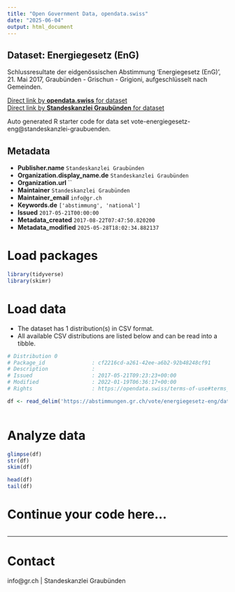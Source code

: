 ```yaml
---
title: "Open Government Data, opendata.swiss"
date: "2025-06-04"
output: html_document
---
```


## Dataset: Energiegesetz (EnG)

Schlussresultate der eidgenössischen Abstimmung 'Energiegesetz (EnG)', 21. Mai 2017, Graubünden - Grischun - Grigioni, aufgeschlüsselt nach Gemeinden.

[Direct link by **opendata.swiss** for dataset](https://opendata.swiss/de/dataset/energiegesetz-eng)<br>
[Direct link by **Standeskanzlei Graubünden** for dataset](https://abstimmungen.gr.ch/vote/energiegesetz-eng/data)

Auto generated R starter code for data set vote-energiegesetz-eng@standeskanzlei-graubuenden.

## Metadata

- **Publisher.name** `Standeskanzlei Graubünden`
- **Organization.display_name.de** `Standeskanzlei Graubünden`
- **Organization.url** ``
- **Maintainer** `Standeskanzlei Graubünden`
- **Maintainer_email** `info@gr.ch`
- **Keywords.de** `['abstimmung', 'national']`
- **Issued** `2017-05-21T00:00:00`
- **Metadata_created** `2017-08-22T07:47:50.820200`
- **Metadata_modified** `2025-05-28T18:02:34.882137`


# Load packages

```r

library(tidyverse)
library(skimr)

```

# Load data

-   The dataset has 1 distribution(s) in CSV format.
-   All available CSV distributions are listed below and can be read into a tibble.

```r

# Distribution 0
# Package_id               : cf2216cd-a261-42ee-a6b2-92b48248cf91
# Description              : 
# Issued                   : 2017-05-21T09:23:23+00:00
# Modified                 : 2022-01-19T06:36:17+00:00
# Rights                   : https://opendata.swiss/terms-of-use#terms_by

df <- read_delim('https://abstimmungen.gr.ch/vote/energiegesetz-eng/data-csv')



```

# Analyze data

```r

glimpse(df)
str(df)
skim(df)

head(df)
tail(df)

```

# Continue your code here...

```r

```

------------------------------------------------------------------------

# Contact

info@gr.ch | Standeskanzlei Graubünden
